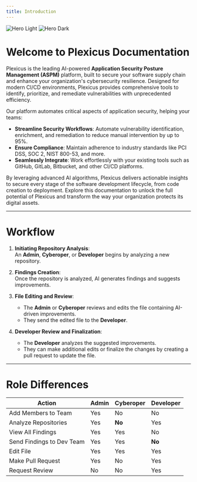 ```yaml
---
title: Introduction
---
```


<img
	className="block dark:hidden"
	src="/images/diagram-light.png"
	alt="Hero Light"
/>
<img
	className="hidden dark:block"
	src="/images/diagram-dark.png"
	alt="Hero Dark"
/>

# Welcome to Plexicus Documentation

Plexicus is the leading AI-powered **Application Security Posture Management (ASPM)** platform, built to secure your software supply chain and enhance your organization's cybersecurity resilience. Designed for modern CI/CD environments, Plexicus provides comprehensive tools to identify, prioritize, and remediate vulnerabilities with unprecedented efficiency.

Our platform automates critical aspects of application security, helping your teams:

- **Streamline Security Workflows**: Automate vulnerability identification, enrichment, and remediation to reduce manual intervention by up to 95%.
- **Ensure Compliance**: Maintain adherence to industry standards like PCI DSS, SOC 2, NIST 800-53, and more.
- **Seamlessly Integrate**: Work effortlessly with your existing tools such as GitHub, GitLab, Bitbucket, and other CI/CD platforms.

By leveraging advanced AI algorithms, Plexicus delivers actionable insights to secure every stage of the software development lifecycle, from code creation to deployment. Explore this documentation to unlock the full potential of Plexicus and transform the way your organization protects its digital assets.

---

# Workflow

1. **Initiating Repository Analysis**:  
   An **Admin**, **Cyberoper**, or **Developer** begins by analyzing a new repository.

2. **Findings Creation**:  
   Once the repository is analyzed, AI generates findings and suggests improvements.

3. **File Editing and Review**:

   - The **Admin** or **Cyberoper** reviews and edits the file containing AI-driven improvements.
   - They send the edited file to the **Developer**.

4. **Developer Review and Finalization**:
   - The **Developer** analyzes the suggested improvements.
   - They can make additional edits or finalize the changes by creating a pull request to update the file.

---

# Role Differences

| **Action**                | **Admin** | **Cyberoper** | **Developer** |
| ------------------------- | --------- | ------------- | ------------- |
| Add Members to Team       | Yes       | No            | No            |
| Analyze Repositories      | Yes       | **No**        | Yes           |
| View All Findings         | Yes       | Yes           | No            |
| Send Findings to Dev Team | Yes       | Yes           | **No**        |
| Edit File                 | Yes       | Yes           | Yes           |
| Make Pull Request         | Yes       | No            | Yes           |
| Request Review            | No        | No            | Yes           |
